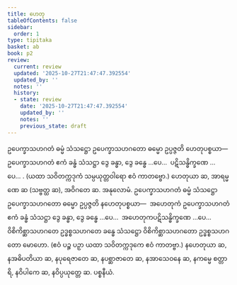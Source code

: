 ```yaml
---
title: ဟေတု
tableOfContents: false
sidebar:
  order: 1
type: tipitaka
basket: ab
book: p2
review:
  current: review
  updated: '2025-10-27T21:47:47.392554'
  updated_by: ''
  notes: ''
  history:
  - state: review
    date: '2025-10-27T21:47:47.392554'
    updated_by: ''
    notes: ''
    previous_state: draft
---
```



<ReviewStatus review={frontmatter.review} showDetails={true} />

<HypothesisAnnotation frontmatter={frontmatter} />

<DynamicBreadcrumb />

<Division number="185" book="p2" e="ch" v="38" p="438">

<Paragraph number="4485" book="p2">
ဥပေက္ခာသဟဂတံ ဓမ္မံ သံသဋ္ဌော ဥပေက္ခာသဟဂတော ဓမ္မော ဥပ္ပဇ္ဇတိ ဟေတုပစ္စယာ—  ဥပေက္ခာသဟဂတံ ဧကံ ခန္ဓံ သံသဋ္ဌာ ဒွေ ခန္ဓာ, ဒွေ ခန္ဓေ …ပေ…  ပဋိသန္ဓိက္ခဏေ …ပေ… . (ယထာ သဝိတက္ကဒုကံ သမ္ပယုတ္တဝါရော ဧဝံ ကာတဗ္ဗော.)
</Paragraph>

<Paragraph number="4486" book="p2">
ဟေတုယာ ဆ, အာရမ္မဏေ ဆ (သဗ္ဗတ္ထ ဆ), အဝိဂတေ ဆ.

</Paragraph>
</Division>

<Paragraph number="4487" type="center" book="p2">
အနုလောမံ.


</Paragraph>

<Paragraph number="4488" book="p2">
ဥပေက္ခာသဟဂတံ ဓမ္မံ သံသဋ္ဌော ဥပေက္ခာသဟဂတော ဓမ္မော ဥပ္ပဇ္ဇတိ နဟေတုပစ္စယာ—  အဟေတုကံ ဥပေက္ခာသဟဂတံ ဧကံ ခန္ဓံ သံသဋ္ဌာ ဒွေ ခန္ဓာ, ဒွေ ခန္ဓေ …ပေ…  အဟေတုကပဋိသန္ဓိက္ခဏေ …ပေ…  ဝိစိကိစ္ဆာသဟဂတေ ဥဒ္ဓစ္စသဟဂတေ ခန္ဓေ သံသဋ္ဌော ဝိစိကိစ္ဆာသဟဂတော ဥဒ္ဓစ္စသဟဂတော မောဟော. (ဧဝံ ပဉ္စ ပဉှာ ယထာ သဝိတက္ကဒုကေ ဧဝံ ကာတဗ္ဗာ.)
</Paragraph>

<Paragraph number="4489" book="p2">
နဟေတုယာ ဆ, နအဓိပတိယာ ဆ, နပုရေဇာတေ ဆ, နပစ္ဆာဇာတေ ဆ, နအာသေဝနေ ဆ, နကမ္မေ စတ္တာရိ, နဝိပါကေ ဆ, နဝိပ္ပယုတ္တေ ဆ.

</Paragraph>

<Paragraph number="4490" type="center" book="p2">
ပစ္စနီယံ.
</Paragraph>